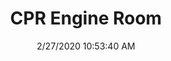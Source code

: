 ---
width: 2000
height: 1333
title: CPR Engine Room
description: Engine awaiting installation at CPR.
date: 2/27/2020 10:53:40 AM
cameraMake: Sony
cameraModel: ILCE-7M3
lens: ZEISS Batis 2/40 CF
settingsfStop: f/2
settingsISO: ISO 100
settingsShutter: 1/100
settingsFocalLength: 40 mm
---